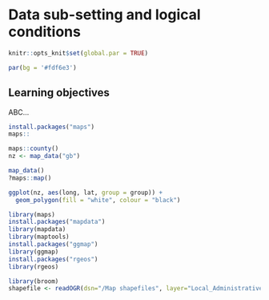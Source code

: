 # Data sub-setting and logical conditions

```r
knitr::opts_knit$set(global.par = TRUE)
```

```r
par(bg = '#fdf6e3')
```

## Learning objectives

ABC...

```r
install.packages("maps")
maps::

maps::county()
nz <- map_data("gb")

map_data()
?maps::map()

ggplot(nz, aes(long, lat, group = group)) +
  geom_polygon(fill = "white", colour = "black")

library(maps)
install.packages("mapdata")
library(mapdata)
library(maptools)
install.packages("ggmap")
library(ggmap)
install.packages("rgeos")
library(rgeos)

library(broom)
shapefile <- readOGR(dsn="/Map shapefiles", layer="Local_Administrative_Units_Level_1_December_2015_Full_Clipped_Boundaries_in_England_and_Wales")

```
